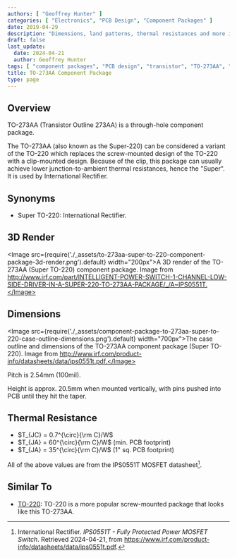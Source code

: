 ```yaml
---
authors: [ "Geoffrey Hunter" ]
categories: [ "Electronics", "PCB Design", "Component Packages" ]
date: 2019-04-29
description: "Dimensions, land patterns, thermal resistances and more info on the TO-273AA (Super TO-220) component package."
draft: false
last_update:
  date: 2024-04-21
  author: Geoffrey Hunter
tags: [ "component packages", "PCB design", "transistor", "TO-273AA", "Super TO-220", "TO-220", "JEDEC" ]
title: TO-273AA Component Package
type: page
---
```


## Overview

TO-273AA (Transistor Outline 273AA) is a through-hole component package.

The TO-273AA (also known as the Super-220) can be considered a variant of the TO-220 which replaces the screw-mounted design of the TO-220 with a clip-mounted design. Because of the clip, this package can usually achieve lower junction-to-ambient thermal resistances, hence the "Super". It is used by International Rectifier.

## Synonyms

* Super TO-220: International Rectifier.

## 3D Render

<Image src={require('./_assets/to-273aa-super-to-220-component-package-3d-render.png').default} width="200px">A 3D render of the TO-273AA (Super TO-220) component package. Image from http://www.irf.com/part/INTELLIGENT-POWER-SWITCH-1-CHANNEL-LOW-SIDE-DRIVER-IN-A-SUPER-220-TO-273AA-PACKAGE/_/A~IPS0551T.</Image>

## Dimensions

<Image src={require('./_assets/component-package-to-273aa-super-to-220-case-outline-dimensions.png').default} width="700px">The case outline and dimensions of the TO-273AA component package (Super TO-220). Image from http://www.irf.com/product-info/datasheets/data/ips0551t.pdf.</Image>

Pitch is 2.54mm (100mil).

Height is approx. 20.5mm when mounted vertically, with pins pushed into PCB until they hit the taper.

## Thermal Resistance

* $T_{JC} = 0.7^{\circ}{\rm C}/W$
* $T_{JA} = 60^{\circ}{\rm C}/W$ (min. PCB footprint)
* $T_{JA} = 35^{\circ}{\rm C}/W$ (1" sq. PCB footprint)

All of the above values are from the IPS0551T MOSFET datasheet[^ir-ips0551t-mosfet-ds].

## Similar To

* [TO-220](/pcb-design/component-packages/to-220-component-package/): TO-220 is a more popular screw-mounted package that looks like this TO-273AA. 

[^ir-ips0551t-mosfet-ds]: International Rectifier. _IPS0551T - Fully Protected Power MOSFET Switch_. Retrieved 2024-04-21, from https://www.irf.com/product-info/datasheets/data/ips0551t.pdf.
